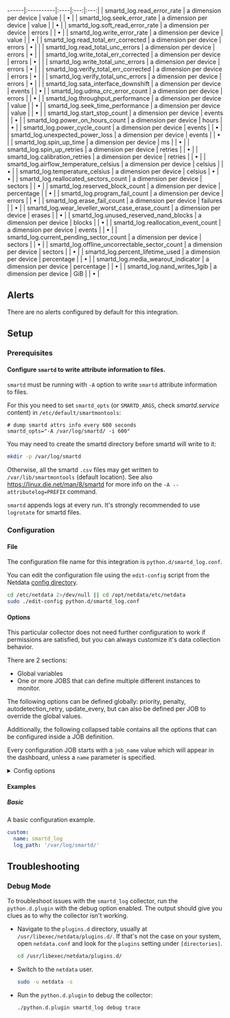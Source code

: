 ------|:----------|:----|:---:|:---:|
| smartd_log.read_error_rate | a dimension per device | value |   | • |
| smartd_log.seek_error_rate | a dimension per device | value |   | • |
| smartd_log.soft_read_error_rate | a dimension per device | errors |   | • |
| smartd_log.write_error_rate | a dimension per device | value |   | • |
| smartd_log.read_total_err_corrected | a dimension per device | errors | • |   |
| smartd_log.read_total_unc_errors | a dimension per device | errors | • |   |
| smartd_log.write_total_err_corrected | a dimension per device | errors | • |   |
| smartd_log.write_total_unc_errors | a dimension per device | errors | • |   |
| smartd_log.verify_total_err_corrected | a dimension per device | errors | • |   |
| smartd_log.verify_total_unc_errors | a dimension per device | errors | • |   |
| smartd_log.sata_interface_downshift | a dimension per device | events |   | • |
| smartd_log.udma_crc_error_count | a dimension per device | errors |   | • |
| smartd_log.throughput_performance | a dimension per device | value |   | • |
| smartd_log.seek_time_performance | a dimension per device | value |   | • |
| smartd_log.start_stop_count | a dimension per device | events |   | • |
| smartd_log.power_on_hours_count | a dimension per device | hours |   | • |
| smartd_log.power_cycle_count | a dimension per device | events |   | • |
| smartd_log.unexpected_power_loss | a dimension per device | events |   | • |
| smartd_log.spin_up_time | a dimension per device | ms |   | • |
| smartd_log.spin_up_retries | a dimension per device | retries |   | • |
| smartd_log.calibration_retries | a dimension per device | retries |   | • |
| smartd_log.airflow_temperature_celsius | a dimension per device | celsius |   | • |
| smartd_log.temperature_celsius | a dimension per device | celsius | • | • |
| smartd_log.reallocated_sectors_count | a dimension per device | sectors |   | • |
| smartd_log.reserved_block_count | a dimension per device | percentage |   | • |
| smartd_log.program_fail_count | a dimension per device | errors |   | • |
| smartd_log.erase_fail_count | a dimension per device | failures |   | • |
| smartd_log.wear_leveller_worst_case_erase_count | a dimension per device | erases |   | • |
| smartd_log.unused_reserved_nand_blocks | a dimension per device | blocks |   | • |
| smartd_log.reallocation_event_count | a dimension per device | events |   | • |
| smartd_log.current_pending_sector_count | a dimension per device | sectors |   | • |
| smartd_log.offline_uncorrectable_sector_count | a dimension per device | sectors |   | • |
| smartd_log.percent_lifetime_used | a dimension per device | percentage |   | • |
| smartd_log.media_wearout_indicator | a dimension per device | percentage |   | • |
| smartd_log.nand_writes_1gib | a dimension per device | GiB |   | • |



## Alerts

There are no alerts configured by default for this integration.


## Setup

### Prerequisites

#### Configure `smartd` to write attribute information to files.

`smartd` must be running with `-A` option to write `smartd` attribute information to files.

For this you need to set `smartd_opts` (or `SMARTD_ARGS`, check _smartd.service_ content) in `/etc/default/smartmontools`:

```
# dump smartd attrs info every 600 seconds
smartd_opts="-A /var/log/smartd/ -i 600"
```

You may need to create the smartd directory before smartd will write to it: 

```sh
mkdir -p /var/log/smartd
```

Otherwise, all the smartd `.csv` files may get written to `/var/lib/smartmontools` (default location). See also <https://linux.die.net/man/8/smartd> for more info on the `-A --attributelog=PREFIX` command.

`smartd` appends logs at every run. It's strongly recommended to use `logrotate` for smartd files.



### Configuration

#### File

The configuration file name for this integration is `python.d/smartd_log.conf`.


You can edit the configuration file using the `edit-config` script from the
Netdata [config directory](/docs/configuring/configuration#the-netdata-config-directory).

```bash
cd /etc/netdata 2>/dev/null || cd /opt/netdata/etc/netdata
sudo ./edit-config python.d/smartd_log.conf
```
#### Options

This particular collector does not need further configuration to work if permissions are satisfied, but you can always customize it's data collection behavior.

There are 2 sections:

* Global variables
* One or more JOBS that can define multiple different instances to monitor.

The following options can be defined globally: priority, penalty, autodetection_retry, update_every, but can also be defined per JOB to override the global values.

Additionally, the following collapsed table contains all the options that can be configured inside a JOB definition.

Every configuration JOB starts with a `job_name` value which will appear in the dashboard, unless a `name` parameter is specified.


<details><summary>Config options</summary>

| Name | Description | Default | Required |
|:----|:-----------|:-------|:--------:|
| log_path | path to smartd log files. | /var/log/smartd | yes |
| exclude_disks | Space-separated patterns. If the pattern is in the drive name, the module will not collect data for it. |  | no |
| age | Time in minutes since the last dump to file. | 30 | no |
| update_every | Sets the default data collection frequency. | 1 | no |
| priority | Controls the order of charts at the netdata dashboard. | 60000 | no |
| autodetection_retry | Sets the job re-check interval in seconds. | 0 | no |
| penalty | Indicates whether to apply penalty to update_every in case of failures. | yes | no |
| name | Job name. This value will overwrite the `job_name` value. JOBS with the same name are mutually exclusive. Only one of them will be allowed running at any time. This allows autodetection to try several alternatives and pick the one that works. |  | no |

</details>

#### Examples

##### Basic

A basic configuration example.

```yaml
custom:
  name: smartd_log
  log_path: '/var/log/smartd/'

```


## Troubleshooting

### Debug Mode

To troubleshoot issues with the `smartd_log` collector, run the `python.d.plugin` with the debug option enabled. The output
should give you clues as to why the collector isn't working.

- Navigate to the `plugins.d` directory, usually at `/usr/libexec/netdata/plugins.d/`. If that's not the case on
  your system, open `netdata.conf` and look for the `plugins` setting under `[directories]`.

  ```bash
  cd /usr/libexec/netdata/plugins.d/
  ```

- Switch to the `netdata` user.

  ```bash
  sudo -u netdata -s
  ```

- Run the `python.d.plugin` to debug the collector:

  ```bash
  ./python.d.plugin smartd_log debug trace
  ```



